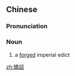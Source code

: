{{also|矫诏}}
==Chinese==
{{zh-forms|s=矫诏}}

===Pronunciation===
{{zh-pron
|m=jiǎozhào
|cat=n
}}

===Noun===
{{zh-noun}}

# {{lb|zh|archaic}} a [[forge]]d imperial edict

[[zh:矯詔]]